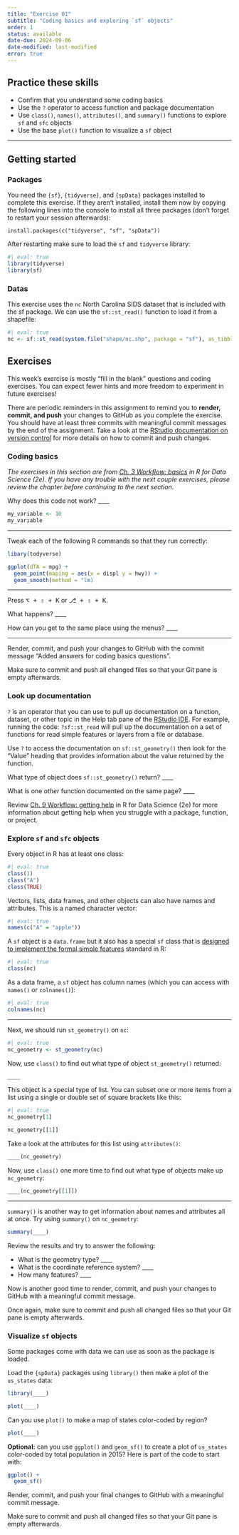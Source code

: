 ```yaml
---
title: "Exercise 01"
subtitle: "Coding basics and exploring `sf` objects"
order: 1
status: available
date-due: 2024-09-06
date-modified: last-modified
error: true
---
```


::: callout-tip
## Practice these skills

-   Confirm that you understand some coding basics
-   Use the `?` operator to access function and package documentation
-   Use `class()`, `names()`, `attributes()`, and `summary()` functions to explore `sf` and `sfc` objects
-   Use the base `plot()` function to visualize a `sf` object
:::

----

## Getting started

### Packages

You need the `{sf}`, `{tidyverse}`, and `{spData}` packages installed to complete this exercise. If they aren't installed, install them now by copying the following lines into the console to install all three packages (don't forget to restart your session afterwards):

```
install.packages(c("tidyverse", "sf", "spData"))
```

After restarting make sure to load the `sf` and `tidyverse` library:

```r
#| eval: true
library(tidyverse)
library(sf)
```

### Datas

This exercise uses the `nc` North Carolina SIDS dataset that is included with the sf package. We can use the `sf::st_read()` function to load it from a shapefile:

```r
#| eval: true
nc <- sf::st_read(system.file("shape/nc.shp", package = "sf"), as_tibble = TRUE)
```

## Exercises

This week's exercise is mostly "fill in the blank" questions and coding exercises. You can expect fewer hints and more freedom to experiment in future exercises!

There are periodic reminders in this assignment to remind you to **render, commit, and push** your changes to GitHub as you complete the exercise. You should have at least three commits with meaningful commit messages by the end of the assignment. Take a look at the [RStudio documentation on version control](https://docs.posit.co/ide/user/ide/guide/tools/version-control.html#getting-started) for more details on how to commit and push changes.

### Coding basics

*The exercises in this section are from [Ch. 3 Workflow: basics](https://r4ds.hadley.nz/workflow-basics.html) in R for Data Science (2e). If you have any trouble with the next couple exercises, please review the chapter before continuing to the next section.*

Why does this code not work? ____

```r
my_variable <- 10
my_varıable
```

------------------------------------------------------------------------

Tweak each of the following R commands so that they run correctly:

```r
libary(todyverse)

ggplot(dTA = mpg) + 
  geom_point(maping = aes(x = displ y = hwy)) +
  geom_smooth(method = "lm)
```

------------------------------------------------------------------------

Press <kbd>⌥ + ⇧ + K</kbd> or <kbd>⎇ + ⇧ + K</kbd>.

What happens? ____

How can you get to the same place using the menus? ____

------------------------------------------------------------------------

::: callout-tip
Render, commit, and push your changes to GitHub with the commit message "Added answers for coding basics questions".

Make sure to commit and push all changed files so that your Git pane is empty afterwards.
:::

### Look up documentation

`?` is an operator that you can use to pull up documentation on a function, dataset, or other topic in the Help tab pane of the [RStudio IDE](https://rstudio.github.io/cheatsheets/html/rstudio-ide.html). For example, running the code: `?sf::st_read` will pull up the documentation on a set of functions for read simple features or layers from a file or database.

Use `?` to access the documentation on `sf::st_geometry()` then look for the "Value" heading that provides information about the value returned by the function.

What type of object does `sf::st_geometry()` return? \_\_\_\_

What is one *other* function documented on the same page? \_\_\_\_

::: {.callout-tip collapse="false" appearance="default"}
Review [Ch. 9 Workflow: getting help](https://r4ds.hadley.nz/workflow-help) in R for Data Science (2e) for more information about getting help when you struggle with a package, function, or project.
:::

### Explore `sf` and `sfc` objects

Every object in R has at least one class:

```r
#| eval: true
class(1)
class("A")
class(TRUE)
```

Vectors, lists, data frames, and other objects can also have names and attributes. This is a named character vector:

```r
#| eval: true
names(c("A" = "apple"))
```

A `sf` object is a `data.frame` but it also has a special `sf` class that is [designed to implement the formal simple features](https://r-spatial.github.io/sf/articles/sf1.html) standard in R:

```r
#| eval: true
class(nc)
```

As a data frame, a `sf` object has column names (which you can access with `names()` or `colnames()`):

```r
#| eval: true
colnames(nc)
```

------------------------------------------------------------------------

Next, we should run `st_geometry()` on `nc`:

```r
#| eval: true
nc_geometry <- st_geometry(nc)
```

Now, use `class()` to find out what type of object `st_geometry()` returned:

```r
____
```

This object is a special type of list. You can subset one or more items from a list using a single or double set of square brackets like this:

```r
#| eval: true
nc_geometry[1]

nc_geometry[[1]]
```

Take a look at the attributes for this list using `attributes()`:

```r
____(nc_geometry)
```

Now, use `class()` one more time to find out what type of objects make up `nc_geometry`:

```r
____(nc_geometry[[1]])
```

----

`summary()` is another way to get information about names and attributes all at once. Try using `summary()` on `nc_geometry`:

```r
summary(____)
```

Review the results and try to answer the following:

-   What is the geometry type? \_\_\_\_
-   What is the coordinate reference system? \_\_\_\_
-   How many features? \_\_\_\_

::: callout-tip
Now is another good time to render, commit, and push your changes to GitHub with a meaningful commit message.

Once again, make sure to commit and push all changed files so that your Git pane is empty afterwards.
:::

### Visualize `sf` objects

Some packages come with data we can use as soon as the package is loaded.

Load the `{spData}` packages using `library()` then make a plot of the `us_states` data:

```r
library(____)

plot(____)
```

Can you use `plot()` to make a map of states color-coded by region?

```r
plot(____)
```

**Optional:** can you use `ggplot()` and `geom_sf()` to create a plot of `us_states` color-coded by total population in 2015? Here is part of the code to start with:

```r
ggplot() +
  geom_sf()
```

::: callout-tip
Render, commit, and push your final changes to GitHub with a meaningful commit message.

Make sure to commit and push all changed files so that your Git pane is empty afterwards.
:::

